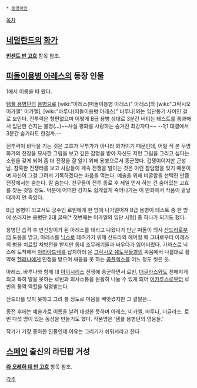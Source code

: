 * [[동명이인]]
[[목차]]
== [[네덜란드]]의 [[화가]] ==
'''[[빈센트 반 고흐]]''' 항목 참조.

== [[떠돌이용병 아레스]]의 등장 인물 ==
1에서 이름을 따 왔다.

[[템플 용병단]]의 [[용병]]으로 [wiki:"아레스(떠돌이용병 아레스)" 아레스]와 [wiki:"그락시오 미카엘" 미카엘], [wiki:"바루나(떠돌이용병 아레스)" 바루나]와는 입단동기 사이인 걸로 보인다. 전투력은 형편없으며 어떻게 B급 용병 상대로 3분간 버티는 테스트를 통과해서 입단한 건지는 불명(...)~~사실 평화를 사랑하는 숨겨진 최강자다~~ --1;1 대결에서 3분간 숨기라도 한걸까.--

전투력이 바닥을 기는 것은 고흐가 무투가가 아니라 화가이기 때문인데, 어릴 적 본 무명화가의 전장을 묘사한 그림을 보고 깊은 감명을 받아 자신도 저런 그림을 그리고 싶다는 소원을 갖게 되어 좀 더 전장을 잘 알기 위해 용병으로서 종군했다. 겁쟁이이지만 근성남. 참혹한 전쟁터를 보고 사람들이 계속 전쟁을 벌이는 것은 이런 참담함을 잊기 때문이며 자신이 그걸 그려서 기록하겠다는 마음을 먹는다. 예술을 위해 비굴함을 선택한 만큼 전장에서는 숨는다. 잘 숨는다. 친구들이 전투 종료 후 제일 먼저 하는 건 숨어있는 고흐를 찾는 것일 정도. 덕분에 어떠한 강자도 쉽게쉽게 죽어나가는 이 만화에서 작품이 끝날 때까지 안 죽었다.

B급 용병이 되고서도 궁수인 로빈에게 한 방에 나가떨어져 B급 용병이 테스트 중 한 방에 쓰러지는 용병단 2대 굴욕[* 첫번째는 미카엘의 입단 시험] 중 하나가 되기도 했다.
 
용병단 습격 후 만신창이가 된 아레스를 데리고 나왔다가 만난 떠돌이 의사 [[산드라]]로부터 도움을 받고, 아레스를 [[닉스]]로 데려가기 위해 산드라와 헤어질 때 그녀로부터 아레스의 병을 치료할 처방전을 받지만 동네 조무래기들과 싸우다가 잃어버렸다. 가까스로 닉스에 도착해서 [[아리아드네]]를 납치하러 온 [[그락시오 쉐도우]]들과의 싸움에서 나름대로 활약해 [[헬레나]]에게 인정을 받으며 싸움을 못 하는 [[콤플렉스]]를 어느 정도 씻은 듯.

아레스, 바루나와 함께 대 [[아이시리스]] 전쟁에 종군하면서 로빈, [[더글라스]]와도 친해지게 되고 특히 말을 못하는 로빈과 의사소통을 원활히 나눌 수 있게 되어 [[이카루스]]로부터 로빈의 통역 역할을 임명받는다. 

산드라를 잊지 못하고 그려 볼 정도로 마음을 빼앗겼지만 그 결말은...

종전 후에는 예술가로 이름을 날려 대성한 듯하며 아레스, 미카엘, 바루나, 더글라스, 로빈 다섯 명이 있는 동상을 만들기도 했다. 작품명은 '템플 용병단의 영웅들.'

작가가 가장 좋아한 인물인데 이유는 그리기가 쉬워서라고 한다.

== [[스페인]] 출신의 라틴팝 거성 ==
'''[[라 오레하 데 반 고흐]]''' 항목 참조.

[[각주]]
